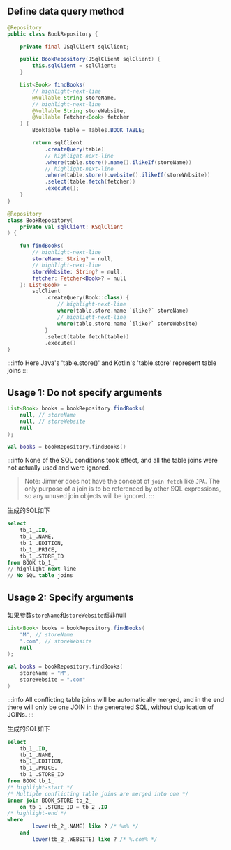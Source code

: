
## Define data query method

<Tabs groupId="language">
<TabItem value="java" label="Java">

```java title="BookRepository.java"
@Repository
public class BookRepository {

    private final JSqlClient sqlClient;

    public BookRepository(JSqlClient sqlClient) {
        this.sqlClient = sqlClient;
    }

    List<Book> findBooks(
        // highlight-next-line
        @Nullable String storeName,
        // highlight-next-line
        @Nullable String storeWebsite,
        @Nullable Fetcher<Book> fetcher
    ) {
        BookTable table = Tables.BOOK_TABLE;

        return sqlClient
            .createQuery(table)
            // highlight-next-line
            .where(table.store().name().ilikeIf(storeName))
            // highlight-next-line
            .where(table.store().website().ilikeIf(storeWebsite))
            .select(table.fetch(fetcher))
            .execute();
    }
}
```

</TabItem>
<TabItem value="kotlin" label="Kotlin">

```kotlin title="BookRepository.kt"
@Repository
class BookRepository(
    private val sqlClient: KSqlClient
) {

    fun findBooks(
        // highlight-next-line
        storeName: String? = null,
        // highlight-next-line
        storeWebsite: String? = null,
        fetcher: Fetcher<Book>? = null
    ): List<Book> =
        sqlClient
            .createQuery(Book::class) {
                // highlight-next-line
                where(table.store.name `ilike?` storeName)
                // highlight-next-line
                where(table.store.name `ilike?` storeWebsite)
            }
            .select(table.fetch(table))
            .execute()
}
```

</TabItem>
</Tabs>

:::info
Here Java's 'table.store()' and Kotlin's 'table.store' represent table joins
:::

## Usage 1: Do not specify arguments

<Tabs groupId="language">
<TabItem value="java" label="Java">

```java
List<Book> books = bookRepository.findBooks(
    null, // storeName
    null, // storeWebsite
    null
);
```

</TabItem>
<TabItem value="kotlin" label="Kotlin">

```kotlin
val books = bookRepository.findBooks()
```

</TabItem>
</Tabs>

:::info
None of the SQL conditions took effect, and all the table joins were not actually used and were ignored.

> Note: Jimmer does not have the concept of `join fetch` like `JPA`. The only purpose of a join is to be 
referenced by other SQL expressions, so any unused join objects will be ignored.
:::

生成的SQL如下

```sql
select
    tb_1_.ID,
    tb_1_.NAME,
    tb_1_.EDITION,
    tb_1_.PRICE,
    tb_1_.STORE_ID
from BOOK tb_1_
// highlight-next-line
// No SQL table joins
```

## Usage 2: Specify arguments

如果参数`storeName`和`storeWebsite`都非null

<Tabs groupId="language">
<TabItem value="java" label="Java">

```java
List<Book> books = bookRepository.findBooks(
    "M", // storeName
    ".com", // storeWebsite
    null
);
```

</TabItem>
<TabItem value="kotlin" label="Kotlin">

```kotlin
val books = bookRepository.findBooks(
    storeName = "M",
    storeWebsite = ".com"
)
```

</TabItem>
</Tabs>

:::info
All conflicting table joins will be automatically merged, and in the end there will 
only be one JOIN in the generated SQL, without duplication of JOINs.
:::

生成的SQL如下

```sql
select
    tb_1_.ID,
    tb_1_.NAME,
    tb_1_.EDITION,
    tb_1_.PRICE,
    tb_1_.STORE_ID
from BOOK tb_1_
/* highlight-start */
/* Multiple conflicting table joins are merged into one */
inner join BOOK_STORE tb_2_
    on tb_1_.STORE_ID = tb_2_.ID
/* highlight-end */
where
        lower(tb_2_.NAME) like ? /* %m% */
    and
        lower(tb_2_.WEBSITE) like ? /* %.com% */
```